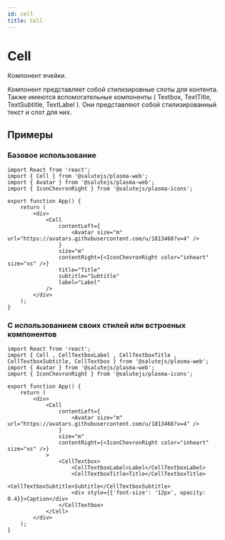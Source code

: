 ```yaml
---
id: cell
title: Cell
---
```



# Cell
Компонент ячейки.
<StorybookLink name="Cell" />
<PropsTable name="Cell" />

Компонент представляет собой стилизировные слоты для контента. Также имеются вспомогательные компоненты ( Textbox, TextTitle, TextSubtitle, TextLabel ). Они представляют собой стилизированный текст и слот для них.

## Примеры

### Базовое использование
```tsx live
import React from 'react';
import { Cell } from '@salutejs/plasma-web';
import { Avatar } from '@salutejs/plasma-web';
import { IconChevronRight } from '@salutejs/plasma-icons';

export function App() {
    return (
        <div>
            <Cell
                contentLeft={
                    <Avatar size="m" url="https://avatars.githubusercontent.com/u/1813468?v=4" />
                }
                size="m"
                contentRight={<IconChevronRight color="inheart" size="xs" />}
                title="Title"
                subtitle="Subtitle"
                label="Label"
            />
        </div>
    );
}
```

### С использованием своих стилей или встроеных компонентов
```tsx live
import React from 'react';
import { Cell , CellTextboxLabel , CellTextboxTitle , CellTextboxSubtitle, CellTextbox } from '@salutejs/plasma-web';
import { Avatar } from '@salutejs/plasma-web';
import { IconChevronRight } from '@salutejs/plasma-icons';

export function App() {
    return (
        <div>
            <Cell
                contentLeft={
                    <Avatar size="m" url="https://avatars.githubusercontent.com/u/1813468?v=4" />
                }
                size="m"
                contentRight={<IconChevronRight color="inheart" size="xs" />}
            >
                <CellTextbox>
                    <CellTextboxLabel>Label</CellTextboxLabel>
                    <CellTextboxTitle>Title</CellTextboxTitle>
                    <CellTextboxSubtitle>Subtitle</CellTextboxSubtitle>
                    <div style={{'font-size': '12px', opacity: 0.4}}>Caption</div>
                </CellTextbox>
            </Cell>
        </div>
    );
}
```